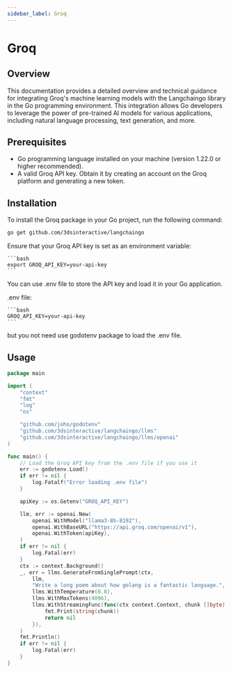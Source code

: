 ```yaml
---
sidebar_label: Groq
---
```


# Groq

## Overview

This documentation provides a detailed overview and technical guidance for integrating Groq's machine learning models with the Langchaingo library in the Go programming environment. This integration allows Go developers to leverage the power of pre-trained AI models for various applications, including natural language processing, text generation, and more.

## Prerequisites

- Go programming language installed on your machine (version 1.22.0 or higher recommended).
-  A valid Groq API key. Obtain it by creating an account on the Groq platform and generating a new token.

## Installation

To install the Groq package in your Go project, run the following command:

```bash
go get github.com/3dsinteractive/langchaingo
```

Ensure that your Groq API key is set as an environment variable:
    
    ```bash
    export GROQ_API_KEY=your-api-key
    ```

You can use .env file to store the API key and load it in your Go application.

.env file:

    ```bash
    GROQ_API_KEY=your-api-key
    ```
but you not need use godotenv package to load the .env file.


## Usage

```go
package main

import (
	"context"
	"fmt"
	"log"
	"os"

	"github.com/joho/godotenv"
	"github.com/3dsinteractive/langchaingo/llms"
	"github.com/3dsinteractive/langchaingo/llms/openai"
)

func main() {
    // Load the Groq API key from the .env file if you use it
	err := godotenv.Load()
	if err != nil {
		log.Fatalf("Error loading .env file")
	}

	apiKey := os.Getenv("GROQ_API_KEY")

	llm, err := openai.New(
		openai.WithModel("llama3-8b-8192"),
		openai.WithBaseURL("https://api.groq.com/openai/v1"),
		openai.WithToken(apiKey),
	)
	if err != nil {
		log.Fatal(err)
	}
	ctx := context.Background()
	_, err = llms.GenerateFromSinglePrompt(ctx,
		llm,
		"Write a long poem about how golang is a fantastic language.",
		llms.WithTemperature(0.8),
		llms.WithMaxTokens(4096),
		llms.WithStreamingFunc(func(ctx context.Context, chunk []byte) error {
			fmt.Print(string(chunk))
			return nil
		}),
	)
	fmt.Println()
	if err != nil {
		log.Fatal(err)
	}
}
``` 
